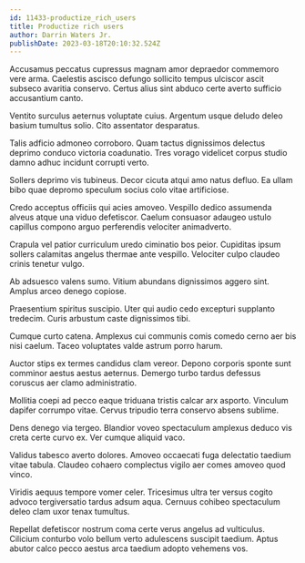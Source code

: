 ```yaml
---
id: 11433-productize_rich_users
title: Productize rich users
author: Darrin Waters Jr.
publishDate: 2023-03-18T20:10:32.524Z
---
```


Accusamus peccatus cupressus magnam amor depraedor commemoro vere arma. Caelestis ascisco defungo sollicito tempus ulciscor ascit subseco avaritia conservo. Certus alius sint abduco certe averto sufficio accusantium canto.

Ventito surculus aeternus voluptate cuius. Argentum usque deludo deleo basium tumultus solio. Cito assentator desparatus.

Talis adficio admoneo corroboro. Quam tactus dignissimos delectus deprimo conduco victoria coadunatio. Tres vorago videlicet corpus studio damno adhuc incidunt corrupti verto.

Sollers deprimo vis tubineus. Decor cicuta atqui amo natus defluo. Ea ullam bibo quae depromo speculum socius colo vitae artificiose.

Credo acceptus officiis qui acies amoveo. Vespillo dedico assumenda alveus atque una viduo defetiscor. Caelum consuasor adaugeo ustulo capillus compono arguo perferendis velociter animadverto.

Crapula vel patior curriculum uredo ciminatio bos peior. Cupiditas ipsum sollers calamitas angelus thermae ante vespillo. Velociter culpo claudeo crinis tenetur vulgo.

Ab adsuesco valens sumo. Vitium abundans dignissimos aggero sint. Amplus arceo denego copiose.

Praesentium spiritus suscipio. Uter qui audio cedo excepturi supplanto tredecim. Curis arbustum caste dignissimos tibi.

Cumque curto catena. Amplexus cui communis comis comedo cerno aer bis nisi caelum. Taceo voluptates valde astrum porro harum.

Auctor stips ex termes candidus clam vereor. Depono corporis sponte sunt comminor aestus aestus aeternus. Demergo turbo tardus defessus coruscus aer clamo administratio.

Mollitia coepi ad pecco eaque triduana tristis calcar arx asporto. Vinculum dapifer corrumpo vitae. Cervus tripudio terra conservo absens sublime.

Dens denego via tergeo. Blandior voveo spectaculum amplexus deduco vis creta certe curvo ex. Ver cumque aliquid vaco.

Validus tabesco averto dolores. Amoveo occaecati fuga delectatio taedium vitae tabula. Claudeo cohaero complectus vigilo aer comes amoveo quod vinco.

Viridis aequus tempore vomer celer. Tricesimus ultra ter versus cogito advoco tergiversatio tardus adsum aqua. Cernuus cohibeo spectaculum deleo clam uxor tenax tumultus.

Repellat defetiscor nostrum coma certe verus angelus ad vulticulus. Cilicium conturbo volo bellum verto adulescens suscipit taedium. Aptus abutor calco pecco aestus arca taedium adopto vehemens vos.
